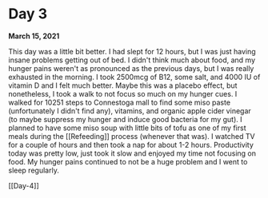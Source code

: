 # Day 3
**March 15, 2021**

This day was a little bit better. I had slept for 12 hours, but I was just having insane problems getting out of bed. I didn't think much about food, and my hunger pains weren't as pronounced as the previous days, but I was really exhausted in the morning. I took 2500mcg of B12, some salt, and 4000 IU of vitamin D and I felt much better. Maybe this was a placebo effect, but nonetheless, I took a walk to not focus so much on my hunger cues. I walked for 10251 steps to Connestoga mall to find some miso paste (unfortunately I didn't find any), vitamins, and organic apple cider vinegar (to maybe suppress my hunger and induce good bacteria for my gut). I planned to have some miso soup with little bits of tofu as one of my first meals during the [[Refeeding]] process (whenever that was). I watched TV for a couple of hours and then took a nap for about 1-2 hours. Productivity today was pretty low, just took it slow and enjoyed my time not focusing on food. My hunger pains continued to not be a huge problem and I went to sleep regularly.

[[Day-4]]